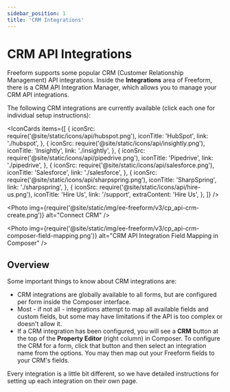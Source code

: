 ```yaml
---
sidebar_position: 1
title: 'CRM Integrations'
---
```



# CRM API Integrations

Freeform supports some popular CRM (Customer Relationship Management) API integrations. Inside the **Integrations** area of Freeform, there is a CRM API Integration Manager, which allows you to manage your CRM API integrations.

The following CRM integrations are currently available (click each one for individual setup instructions):

<IconCards
  items={[
    {
      iconSrc: require('@site/static/icons/api/hubspot.png'),
      iconTitle: 'HubSpot',
      link: './hubspot',
    },
    {
      iconSrc: require('@site/static/icons/api/insightly.png'),
      iconTitle: 'Insightly',
      link: './insightly',
    },
    {
      iconSrc: require('@site/static/icons/api/pipedrive.png'),
      iconTitle: 'Pipedrive',
      link: './pipedrive',
    },
    {
      iconSrc: require('@site/static/icons/api/salesforce.png'),
      iconTitle: 'Salesforce',
      link: './salesforce',
    },
    {
      iconSrc: require('@site/static/icons/api/sharpspring.png'),
      iconTitle: 'SharpSpring',
      link: './sharpspring',
    },
    {
      iconSrc: require('@site/static/icons/api/hire-us.png'),
      iconTitle: 'Hire Us',
      link: '/support',
      extraContent: 'Hire Us',
    },
  ]}
/>

<Photo
  img={require('@site/static/img/ee-freeform/v3/cp_api-crm-create.png')}
  alt="Connect CRM"
/>

<Photo
  img={require('@site/static/img/ee-freeform/v3/cp_api-crm-composer-field-mapping.png')}
  alt="CRM API Integration Field Mapping in Composer"
/>

## Overview

Some important things to know about CRM integrations are:

- CRM integrations are globally available to all forms, but are configured per form inside the Composer interface.
- Most - if not all - integrations attempt to map all available fields and custom fields, but some may have limitations if the API is too complex or doesn't allow it.
- If a CRM integration has been configured, you will see a **CRM** button at the top of the **Property Editor** (right column) in Composer. To configure the CRM for a form, click that button and then select an integration name from the options. You may then map out your Freeform fields to your CRM's fields.

Every integration is a little bit different, so we have detailed instructions for setting up each integration on their own page.
